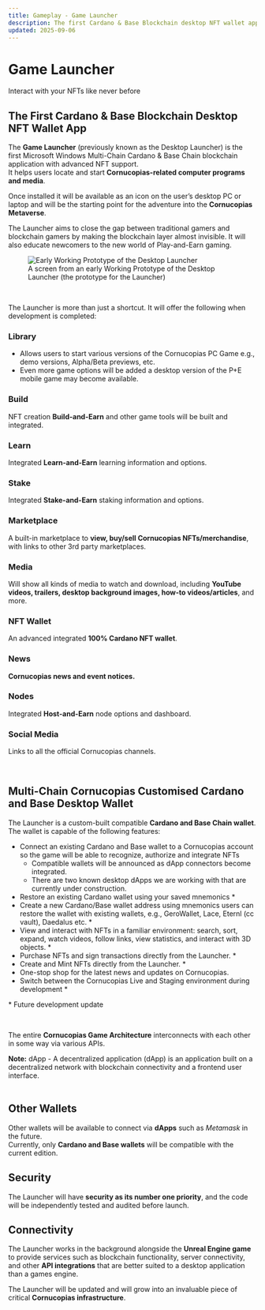 ```yaml
---
title: Gameplay - Game Launcher
description: The first Cardano & Base Blockchain desktop NFT wallet app for Cornucopias.
updated: 2025-09-06
---
```


# Game Launcher  

Interact with your NFTs like never before  

## The First Cardano & Base Blockchain Desktop NFT Wallet App  

The **Game Launcher** (previously known as the Desktop Launcher) is the <span className="text-orange-500">first Microsoft Windows Multi-Chain Cardano &amp; Base Chain blockchain application with advanced NFT support</span>.  
It helps users locate and start **Cornucopias-related computer programs and media**.  

Once installed it will be available as an icon on the user’s desktop PC or laptop and will be the starting point for the adventure into the **Cornucopias Metaverse**.  

<div className="note-box success transparent">
  The Launcher aims to close the gap between traditional gamers and blockchain gamers by making the blockchain layer almost invisible.  
  It will also educate newcomers to the new world of Play-and-Earn gaming.
</div>

<figure>
  <img src="/images/game/launcher/prototype.avif" alt="Early Working Prototype of the Desktop Launcher" />
  <figcaption>A screen from an early Working Prototype of the Desktop Launcher (the prototype for the Launcher)</figcaption>
</figure>

</br>

The Launcher is more than just a shortcut. It will offer the following when development is completed:  

### <span className="text-orange-500">Library</span>  

<ul className="styled-list">
  <li>Allows users to start various versions of the Cornucopias PC Game e.g., demo versions, Alpha/Beta previews, etc.</li>
  <li>Even more game options will be added  a desktop version of the P+E mobile game may become available.</li>
</ul>

### <span className="text-orange-500">Build</span>  

NFT creation **Build-and-Earn** and other game tools will be built and integrated.  

### <span className="text-orange-500">Learn</span>  

Integrated **Learn-and-Earn** learning information and options.  

### <span className="text-orange-500">Stake</span>  

Integrated **Stake-and-Earn** staking information and options.  

### <span className="text-orange-500">Marketplace</span>  

A built-in marketplace to **view, buy/sell Cornucopias NFTs/merchandise**, with links to other 3rd party marketplaces.  

### <span className="text-orange-500">Media</span> 
 

Will show all kinds of media to watch and download, including **YouTube videos, trailers, desktop background images, how-to videos/articles**, and more.  

### <span className="text-orange-500">NFT Wallet</span>  

An advanced integrated **100% Cardano NFT wallet**.  

### <span className="text-orange-500">News</span>  

**Cornucopias news and event notices.**  

### <span className="text-orange-500">Nodes</span>  

Integrated **Host-and-Earn** node options and dashboard.  

### <span className="text-orange-500">Social Media</span>  

Links to all the official Cornucopias channels.  

</br>

## Multi-Chain Cornucopias Customised Cardano and Base Desktop Wallet  

The Launcher is a custom-built compatible **Cardano and Base Chain wallet**.  
The wallet is capable of the following features:  

<ul className="styled-list">
  <li>
    Connect an existing Cardano and Base wallet to a Cornucopias account so the game will be able to recognize, authorize and integrate NFTs
    <ul className="styled-list">
      <li>Compatible wallets will be announced as dApp connectors become integrated.</li>
      <li>There are two known desktop dApps we are working with that are currently under construction.</li>
    </ul>
  </li>
  <li>Restore an existing Cardano wallet using your saved mnemonics *</li>
  <li>Create a new Cardano/Base wallet address using mnemonics  users can restore the wallet with existing wallets, e.g., GeroWallet, Lace, Eternl (cc vault), Daedalus etc. *</li>
  <li>View and interact with NFTs in a familiar environment: search, sort, expand, watch videos, follow links, view statistics, and interact with 3D objects. *</li>
  <li>Purchase NFTs and sign transactions directly from the Launcher. *</li>
  <li>Create and Mint NFTs directly from the Launcher. *</li>
  <li>One-stop shop for the latest news and updates on Cornucopias.</li>
  <li>Switch between the Cornucopias Live and Staging environment during development *</li>
</ul>

\* Future development update  

</br>

The entire **Cornucopias Game Architecture** interconnects with each other in some way via various APIs.  

<div className="note-box">
  <strong>Note:</strong> dApp - A decentralized application (dApp) is an application built on a decentralized network with blockchain connectivity and a frontend user interface.
</div>

</br>

## Other Wallets  

Other wallets will be available to connect via **dApps** such as *Metamask* in the future.  
Currently, only **Cardano and Base wallets** will be compatible with the current edition.  

## Security  

The Launcher will have **security as its number one priority**, and the code will be independently tested and audited before launch.  

## Connectivity  

The Launcher works in the background alongside the **Unreal Engine game** to provide services such as blockchain functionality, server connectivity, and other **API integrations** that are better suited to a desktop application than a games engine.  

The Launcher will be updated and will grow into an invaluable piece of critical **Cornucopias infrastructure**.  
